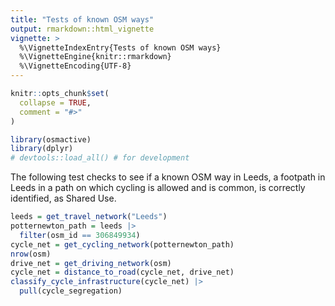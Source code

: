 ```yaml
---
title: "Tests of known OSM ways"
output: rmarkdown::html_vignette
vignette: >
  %\VignetteIndexEntry{Tests of known OSM ways}
  %\VignetteEngine{knitr::rmarkdown}
  %\VignetteEncoding{UTF-8}
---
```


```r
knitr::opts_chunk$set(
  collapse = TRUE,
  comment = "#>"
)
```

```r
library(osmactive)
library(dplyr)
# devtools::load_all() # for development
```

The following test checks to see if a known OSM way in Leeds, a footpath in Leeds in a path on which cycling is allowed and is common, is correctly identified, as Shared Use.

```r
leeds = get_travel_network("Leeds")
potternewton_path = leeds |>
  filter(osm_id == 306849934)
cycle_net = get_cycling_network(potternewton_path)
nrow(osm)
drive_net = get_driving_network(osm)
cycle_net = distance_to_road(cycle_net, drive_net)
classify_cycle_infrastructure(cycle_net) |>
  pull(cycle_segregation) 
```